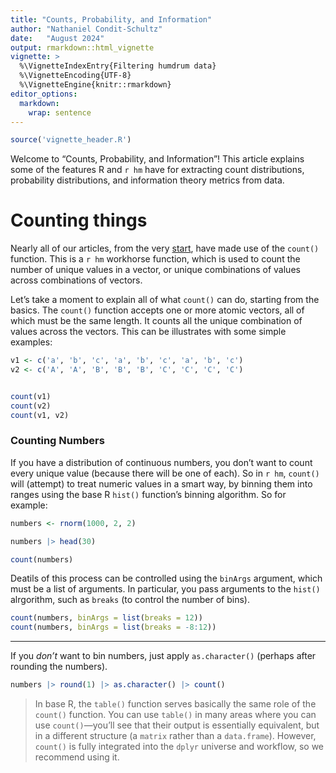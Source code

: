 ```yaml
---
title: "Counts, Probability, and Information"
author: "Nathaniel Condit-Schultz"
date:   "August 2024"
output: rmarkdown::html_vignette
vignette: >
  %\VignetteIndexEntry{Filtering humdrum data}
  %\VignetteEncoding{UTF-8}
  %\VignetteEngine{knitr::rmarkdown}
editor_options: 
  markdown: 
    wrap: sentence
---
```


```r
source('vignette_header.R')
```


Welcome to "Counts, Probability, and Information"!
This article explains some of the features R and  `r hm` have for extracting count distributions, probability distributions, and information theory metrics from data.


# Counting things

Nearly all of our articles, from the very [start](GettingStarted.html#counting-things "Getting started with humdrumR > Counting things"), have made use of the `count()` function.
This is a `r hm` workhorse function, which is used to count the number of unique values in a vector, or unique combinations of values across combinations of vectors.


Let's take a moment to explain all of what `count()` can do, starting from the basics.
The `count()` function accepts one or more atomic vectors, all of which must be the same length.
It counts all the unique combination of values across the vectors.
This can be illustrates with some simple examples:

```r

v1 <- c('a', 'b', 'c', 'a', 'b', 'c', 'a', 'b', 'c')
v2 <- c('A', 'A', 'B', 'B', 'B', 'C', 'C', 'C', 'C')


count(v1)
count(v2)
count(v1, v2)


```


### Counting Numbers 

If you have a distribution of continuous numbers, you don't want to count every unique value (because there will be one of each).
So in `r hm`, `count()` will (attempt) to treat numeric values in a smart way, by binning them into ranges using the base R `hist()` function's binning algorithm.
So for example:

```r
numbers <- rnorm(1000, 2, 2)

numbers |> head(30)

count(numbers)

```


Deatils of this process can be controlled using the `binArgs` argument, which must be a list of arguments.
In particular, you pass arguments to the `hist()` alrgorithm, such as `breaks` (to control the number of bins).

```r

count(numbers, binArgs = list(breaks = 12))
count(numbers, binArgs = list(breaks = -8:12))

```

----

If you *don't* want to bin numbers, just apply `as.character()` (perhaps after rounding the numbers).

```r

numbers |> round(1) |> as.character() |> count()

```


> In base R, the `table()` function serves basically the same role of the `count()` function.
> You can use `table()` in many areas where you can use `count()`---you'll see that their output is essentially equivalent, but in a different structure (a `matrix` rather than a `data.frame`).
> However, `count()` is fully integrated into the `dplyr` universe and workflow, so we recommend using it.








